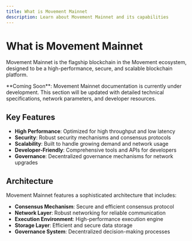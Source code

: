 ```yaml
---
title: What is Movement Mainnet
description: Learn about Movement Mainnet and its capabilities
---
```


# What is Movement Mainnet


Movement Mainnet is the flagship blockchain in the Movement ecosystem, designed to be a high-performance, secure, and scalable blockchain platform.

<Callout type="info">
**Coming Soon**: Movement Mainnet documentation is currently under development. This section will be updated with detailed technical specifications, network parameters, and developer resources.
</Callout>


## Key Features

- **High Performance**: Optimized for high throughput and low latency
- **Security**: Robust security mechanisms and consensus protocols
- **Scalability**: Built to handle growing demand and network usage
- **Developer-Friendly**: Comprehensive tools and APIs for developers
- **Governance**: Decentralized governance mechanisms for network upgrades

## Architecture

Movement Mainnet features a sophisticated architecture that includes:

- **Consensus Mechanism**: Secure and efficient consensus protocol
- **Network Layer**: Robust networking for reliable communication
- **Execution Environment**: High-performance execution engine
- **Storage Layer**: Efficient and secure data storage
- **Governance System**: Decentralized decision-making processes
